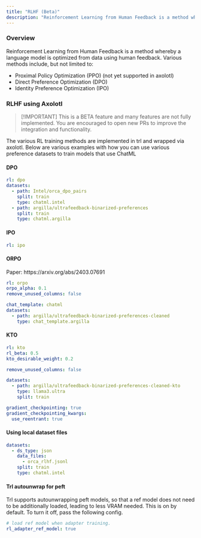 ```yaml
---
title: "RLHF (Beta)"
description: "Reinforcement Learning from Human Feedback is a method whereby a language model is optimized from data using human feedback."
---
```


### Overview

Reinforcement Learning from Human Feedback is a method whereby a language model is optimized from data using human
feedback. Various methods include, but not limited to:

- Proximal Policy Optimization (PPO) (not yet supported in axolotl)
- Direct Preference Optimization (DPO)
- Identity Preference Optimization (IPO)


### RLHF using Axolotl

>[!IMPORTANT]
>This is a BETA feature and many features are not fully implemented. You are encouraged to open new PRs to improve the integration and functionality.

The various RL training methods are implemented in trl and wrapped via axolotl. Below are various examples with how you can use various preference datasets to train models that use ChatML

#### DPO
```yaml
rl: dpo
datasets:
  - path: Intel/orca_dpo_pairs
    split: train
    type: chatml.intel
  - path: argilla/ultrafeedback-binarized-preferences
    split: train
    type: chatml.argilla
```

#### IPO
```yaml
rl: ipo
```

#### ORPO

Paper: https://arxiv.org/abs/2403.07691

```yaml
rl: orpo
orpo_alpha: 0.1
remove_unused_columns: false

chat_template: chatml
datasets:
  - path: argilla/ultrafeedback-binarized-preferences-cleaned
    type: chat_template.argilla
```


#### KTO

```yaml
rl: kto
rl_beta: 0.5
kto_desirable_weight: 0.2

remove_unused_columns: false

datasets:
  - path: argilla/ultrafeedback-binarized-preferences-cleaned-kto
    type: llama3.ultra
    split: train

gradient_checkpointing: true
gradient_checkpointing_kwargs:
  use_reentrant: true
```

#### Using local dataset files
```yaml
datasets:
  - ds_type: json
    data_files:
      - orca_rlhf.jsonl
    split: train
    type: chatml.intel
```

#### Trl autounwrap for peft

Trl supports autounwrapping peft models, so that a ref model does not need to be additionally loaded, leading to less VRAM needed. This is on by default. To turn it off, pass the following config.

```yaml
# load ref model when adapter training.
rl_adapter_ref_model: true
```
